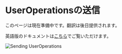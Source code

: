 # UserOperationsの送信

このページは現在準備中です。翻訳は後日提供されます。

英語版のドキュメントは[こちら](/en/tutorials/sending-ops)でご覧いただけます。

<div className="flex justify-center my-8">
  <img src="/assets/sending-ops.png" alt="Sending UserOperations" className="rounded-lg shadow-md max-w-full" />
</div> 